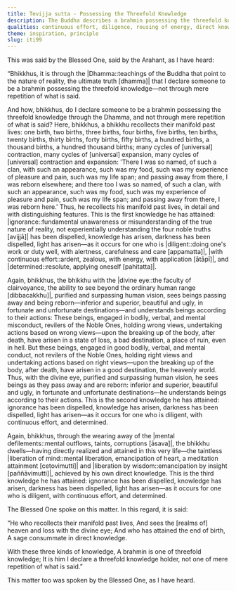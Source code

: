 ```yaml
---
title: Tevijja sutta - Possessing the Threefold Knowledge
description: The Buddha describes a brahmin possessing the threefold knowledge through the Dhamma, not through mere repetition of what is said. This includes the recollection of past lives, the divine eye seeing beings’ rebirths according to kamma, and the realization of liberation through the wearing away of mental defilements.
qualities: continuous effort, diligence, rousing of energy, direct knowledge
theme: inspiration, principle
slug: iti99
---
```


This was said by the Blessed One, said by the Arahant, as I have heard:

“Bhikkhus, it is through the |Dhamma::teachings of the Buddha that point to the nature of reality, the ultimate truth [dhamma]| that I declare someone to be a brahmin possessing the threefold knowledge—not through mere repetition of what is said.

And how, bhikkhus, do I declare someone to be a brahmin possessing the threefold knowledge through the Dhamma, and not through mere repetition of what is said? Here, bhikkhus, a bhikkhu recollects their manifold past lives: one birth, two births, three births, four births, five births, ten births, twenty births, thirty births, forty births, fifty births, a hundred births, a thousand births, a hundred thousand births; many cycles of [universal] contraction, many cycles of [universal] expansion, many cycles of [universal] contraction and expansion: 'There I was so named, of such a clan, with such an appearance, such was my food, such was my experience of pleasure and pain, such was my life span; and passing away from there, I was reborn elsewhere; and there too I was so named, of such a clan, with such an appearance, such was my food, such was my experience of pleasure and pain, such was my life span; and passing away from there, I was reborn here.' Thus, he recollects his manifold past lives, in detail and with distinguishing features. This is the first knowledge he has attained: |ignorance::fundamental unawareness or misunderstanding of the true nature of reality, not experientially understanding the four noble truths [avijjā]| has been dispelled, knowledge has arisen, darkness has been dispelled, light has arisen—as it occurs for one who is |diligent::doing one's work or duty well, with alertness, carefulness and care [appamatta]|, |with continuous effort::ardent, zealous, with energy, with application [ātāpī]|, and |determined::resolute, applying oneself [pahitatta]|.

Again, bhikkhus, the bhikkhu with the |divine eye::the faculty of clairvoyance, the ability to see beyond the ordinary human range [dibbacakkhu]|, purified and surpassing human vision, sees beings passing away and being reborn—inferior and superior, beautiful and ugly, in fortunate and unfortunate destinations—and understands beings according to their actions: These beings, engaged in bodily, verbal, and mental misconduct, revilers of the Noble Ones, holding wrong views, undertaking actions based on wrong views—upon the breaking up of the body, after death, have arisen in a state of loss, a bad destination, a place of ruin, even in hell. But these beings, engaged in good bodily, verbal, and mental conduct, not revilers of the Noble Ones, holding right views and undertaking actions based on right views—upon the breaking up of the body, after death, have arisen in a good destination, the heavenly world. Thus, with the divine eye, purified and surpassing human vision, he sees beings as they pass away and are reborn: inferior and superior, beautiful and ugly, in fortunate and unfortunate destinations—he understands beings according to their actions. This is the second knowledge he has attained: ignorance has been dispelled, knowledge has arisen, darkness has been dispelled, light has arisen—as it occurs for one who is diligent, with continuous effort, and determined.

Again, bhikkhus, through the wearing away of the |mental defilements::mental outflows, taints, corruptions [āsava]|, the bhikkhu dwells—having directly realized and attained in this very life—the taintless |liberation of mind::mental liberation, emancipation of heart, a meditation attainment [cetovimutti]| and |liberation by wisdom::emancipation by insight [paññāvimutti]|, achieved by his own direct knowledge. This is the third knowledge he has attained: ignorance has been dispelled, knowledge has arisen, darkness has been dispelled, light has arisen—as it occurs for one who is diligent, with continuous effort, and determined.

The Blessed One spoke on this matter. In this regard, it is said:

“He who recollects their manifold past lives,
And sees the [realms of] heaven and loss with the divine eye;
And who has attained the end of birth,
A sage consummate in direct knowledge.

With these three kinds of knowledge,
A brahmin is one of threefold knowledge;
It is him I declare a threefold knowledge holder,
not one of mere repetition of what is said.”

This matter too was spoken by the Blessed One, as I have heard.